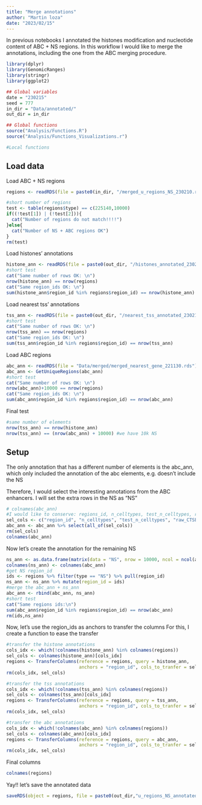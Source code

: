 ```yaml
---
title: "Merge annotations"
author: "Martin loza"
date: "2023/02/15"
---
```


In previous notebooks I annotated the histones modification and nucleotide content of ABC + NS regions. In this workflow I would like to merge the annotations, including the one from the ABC merging procedure. 

```r
library(dplyr)
library(GenomicRanges)
library(stringr)
library(ggplot2)

## Global variables
date = "230215"
seed = 777
in_dir = "Data/annotated/"
out_dir = in_dir

## Global functions
source("Analysis/Functions.R")
source("Analysis/Functions_Visualizations.r")

#Local functions
```

## Load data 

Load ABC + NS regions

```r
regions <- readRDS(file = paste0(in_dir, "/merged_u_regions_NS_230210.rds"))

#short number of regions  
test <- table(regions$type) == c(225140,10000)
if((!test[1]) | (!test[2])){
  cat("Number of regions do not match!!!!")
}else{
  cat("Number of NS + ABC regions OK")
}
rm(test)
```

Load histones' annotations

```r
histone_ann <- readRDS(file = paste0(out_dir, "/histones_annotated_230215.rds"))
#short test
cat("Same number of rows OK: \n")
nrow(histone_ann) == nrow(regions)
cat("Same region_ids OK: \n")
sum(histone_ann$region_id %in% regions$region_id) == nrow(histone_ann)
```

Load nearest tss' annotations

```r
tss_ann <- readRDS(file = paste0(out_dir, "/nearest_tss_annotated_230210.rds"))
#short test
cat("Same number of rows OK: \n")
nrow(tss_ann) == nrow(regions)
cat("Same region_ids OK: \n")
sum(tss_ann$region_id %in% regions$region_id) == nrow(tss_ann)
```

Load ABC regions 

```r
abc_ann <- readRDS(file = "Data/merged/merged_nearest_gene_221130.rds")
abc_ann <- GetUniqueRegions(abc_ann)
#short test
cat("Same number of rows OK: \n")
nrow(abc_ann)+10000 == nrow(regions)
cat("Same region_ids OK: \n")
sum(abc_ann$region_id %in% regions$region_id) == nrow(abc_ann)
```
Final test

```r
#same number of elements
nrow(tss_ann) == nrow(histone_ann)
nrow(tss_ann) == (nrow(abc_ann) + 10000) #we have 10k NS
```

## Setup

The only annotation that has a different number of elements is the abc_ann, which only included the annotation of the abc elements, e.g. doesn't include the NS

Therefore, I would select the interesting annotations from the ABC enhancers.
I will set the extra rows in the NS as "NS"

```r
# colnames(abc_ann)
#I would like to conserve: regions_id, n_celltypes, test_n_celltypes, raw_CTSE
sel_cols <- c("region_id", "n_celltypes", "test_n_celltypes", "raw_CTSE", "n_genes")
abc_ann <- abc_ann %>% select(all_of(sel_cols))
rm(sel_cols)
colnames(abc_ann)
```

Now let's create the annotation for the remaining NS

```r
ns_ann <- as.data.frame(matrix(data = "NS", nrow = 10000, ncol = ncol(abc_ann)))
colnames(ns_ann) <- colnames(abc_ann)
#get NS region_id
ids <- regions %>% filter(type == "NS") %>% pull(region_id)
ns_ann <- ns_ann %>% mutate(region_id = ids)
#merge the abc_ann + ns_ann
abc_ann <- rbind(abc_ann, ns_ann)
#short test
cat("Same regions ids:\n")
sum(abc_ann$region_id %in% regions$region_id) == nrow(abc_ann)
rm(ids,ns_ann)
```

Now, let's use the region_ids as anchors to transfer the columns
For this, I create a function to ease the transfer

```r
#transfer the histone annotations
cols_idx <- which(!colnames(histone_ann) %in% colnames(regions))
sel_cols <- colnames(histone_ann)[cols_idx]
regions <- TransferColumns(reference = regions, query = histone_ann, 
                           anchors = "region_id", cols_to_tranfer = sel_cols)
rm(cols_idx, sel_cols)
```

```r
#transfer the tss annotations
cols_idx <- which(!colnames(tss_ann) %in% colnames(regions))
sel_cols <- colnames(tss_ann)[cols_idx]
regions <- TransferColumns(reference = regions, query = tss_ann, 
                           anchors = "region_id", cols_to_tranfer = sel_cols)
rm(cols_idx, sel_cols)
```

```r
#transfer the abc annotations
cols_idx <- which(!colnames(abc_ann) %in% colnames(regions))
sel_cols <- colnames(abc_ann)[cols_idx]
regions <- TransferColumns(reference = regions, query = abc_ann, 
                           anchors = "region_id", cols_to_tranfer = sel_cols)
rm(cols_idx, sel_cols)
```

Final columns

```r
colnames(regions)
```

Yay!! let's save the annotated data

```r
saveRDS(object = regions, file = paste0(out_dir,"u_regions_NS_annotated_",date,".rds" ))
```














































































